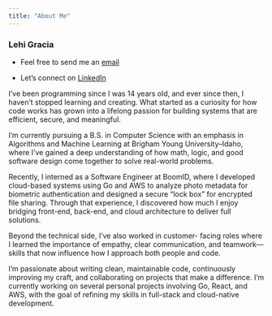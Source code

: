 ```yaml
---
title: "About Me"
---
```


### Lehi Gracia

- Feel free to send me an [email](mailto:lehigraciaiii@gmail.com)

- Let's connect on [LinkedIn](https://www.linkedin.com/in/lehi-gracia-966196273/)

I’ve been programming since I was 14 years old, and 
ever since then, I haven’t stopped learning and creating.
 What started as a curiosity for how code works has grown 
 into a lifelong passion for building systems that are 
 efficient, secure, and meaningful.

I’m currently pursuing a B.S. in Computer Science with 
an emphasis in Algorithms and Machine Learning at Brigham 
Young University–Idaho, where I’ve gained a deep 
understanding of how math, logic, and good software design 
come together to solve real-world problems.

Recently, I interned as a Software Engineer at BoomID, 
where I developed cloud-based systems using Go and AWS to 
analyze photo metadata for biometric authentication and 
designed a secure “lock box” for encrypted file sharing. 
Through that experience, I discovered how much I enjoy 
bridging front-end, back-end, and cloud architecture to 
deliver full solutions.

Beyond the technical side, I’ve also worked in customer-
facing roles where I learned the importance of empathy, 
clear communication, and teamwork—skills that now 
influence how I approach both people and code.

I’m passionate about writing clean, maintainable code, 
continuously improving my craft, and collaborating on 
projects that make a difference. I’m currently working 
on several personal projects involving Go, React, and 
AWS, with the goal of refining my skills in full-stack 
and cloud-native development.